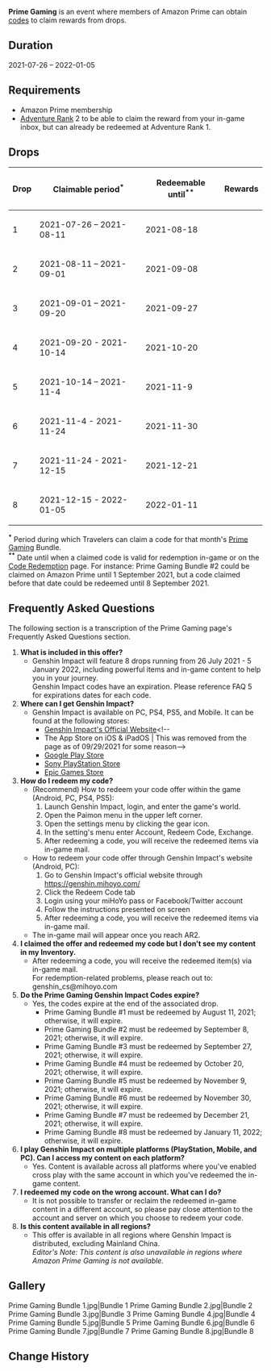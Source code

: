 {{Event
|name              = Prime Gaming 2021-07-26
|image             = Prime Gaming.jpg
|type              = Web
|type2             = Promotional Code
|time_known        = yes
|time_start        = 2021-07-26 00:00:00
|time_end          = 2022-01-05 23:59:59
|link              = https://gaming.amazon.com/loot/genshinimpact
}}
{{Description|Enrich your adventures with various in-game items through our offer for Prime members only.}}
'''Prime Gaming''' is an event where members of Amazon Prime can obtain [[Promotional Codes|codes]] to claim rewards from drops.

==Duration==
2021-07-26 – 2022-01-05

==Requirements==
*Amazon Prime membership
*[[Adventure Rank]] 2 to be able to claim the reward from your in-game inbox, but can already be redeemed at Adventure Rank 1.

==Drops==
{| class="article-table" style="text-align: center"
! Drop !! Claimable period<sup>*</sup>
!Redeemable until<sup>**</sup>!! Rewards
|-
| 1 || 2021-07-26 – 2021-08-11
|2021-08-18||{{Card|Primogem|60}}{{Card|Hero's Wit|8}}{{Card|Mushroom Pizza|5}}
|-
|2||2021-08-11 – 2021-09-01
|2021-09-08||{{Card|Fragile Resin|1}}{{Card|Mystic Enhancement Ore|8}}{{Card|Mora|20,000}}
|-
|3||2021-09-01 – 2021-09-20
|2021-09-27||{{Card|Primogem|60}}{{Card|Hero's Wit|8}}{{Card|Calla Lily Seafood Soup|5}}
|-
|4||2021-09-20 - 2021-10-14
|2021-10-20||{{Card|Fragile Resin|1}}{{Card|Mystic Enhancement Ore|4}}{{Card|Mora|40,000}}
|-
|5||2021-10-14 – 2021-11-4
|2021-11-9||{{Card|Primogem|60}}{{Card|Hero's Wit|8}}{{Card|Crispy Potato Shrimp Platter|5}}{{Card|Mora|40,000}}
|-
|6||2021-11-4 - 2021-11-24
|2021-11-30||{{Card|Fragile Resin|1}}{{Card|Mystic Enhancement Ore|8}}{{Card|Mora|20,000}}
|-
|7||2021-11-24 - 2021-12-15
|2021-12-21||{{Card|Primogem|60}}{{Card|Hero's Wit|8}}{{Card|Bamboo Shoot Soup|5}}
|-
|8||2021-12-15 - 2022-01-05
|2022-01-11||{{Card|Fragile Resin|1}}{{Card|Mystic Enhancement Ore|4}}{{Card|Mora|40,000}}
|}
<sup>'''<nowiki>*</nowiki>'''</sup> Period during which Travelers can claim a code for that month's [https://gaming.amazon.com/loot/genshinimpact Prime Gaming] Bundle.
<br />
<sup>'''<nowiki>**</nowiki>'''</sup> Date until when a claimed code is valid for redemption in-game or on the [https://genshin.hoyoverse.com/en/gift Code Redemption] page. For instance: Prime Gaming Bundle #2 could be claimed on Amazon Prime until 1 September 2021, but a code claimed before that date could be redeemed until 8 September 2021.

==Frequently Asked Questions==
The following section is a transcription of the Prime Gaming page's Frequently Asked Questions section.

#'''What is included in this offer?'''
#*Genshin Impact will feature 8 drops running from 26 July 2021 - 5 January 2022, including powerful items and in-game content to help you in your journey.<br />Genshin Impact codes have an expiration. Please reference FAQ 5 for expirations dates for each code.
#'''Where can I get Genshin Impact?'''
#*Genshin Impact is available on PC, PS4, PS5, and Mobile. It can be found at the following stores:
#**[https://genshin.hoyoverse.com/en/ Genshin Impact's Official Website]<!--
#**The App Store on iOS & iPadOS | This was removed from the page as of 09/29/2021 for some reason-->
#**[https://play.google.com/store/apps/details?id=com.miHoYo.GenshinImpact Google Play Store]
#**[https://www.playstation.com/en-us/games/genshin-impact/ Sony PlayStation Store]
#**[https://www.epicgames.com/store/p/genshin-impact Epic Games Store]
#'''How do I redeem my code?'''
#*(Recommend) How to redeem your code offer within the game (Android, PC, PS4, PS5):
#*#Launch Genshin Impact, login, and enter the game's world.
#*#Open the Paimon menu in the upper left corner.
#*#Open the settings menu by clicking the gear icon.
#*# In the setting's menu enter Account, Redeem Code, Exchange.
#*#After redeeming a code, you will receive the redeemed items via in-game mail.
#*How to redeem your code offer through Genshin Impact's website (Android, PC):
#*#Go to Genshin Impact's official website through https://genshin.mihoyo.com/
#*#Click the Redeem Code tab
#*#Login using your miHoYo pass or Facebook/Twitter account
#*#Follow the instructions presented on screen
#*#After redeeming a code, you will receive the redeemed items via in-game mail.
#*The in-game mail will appear once you reach AR2.
#'''I claimed the offer and redeemed my code but I don't see my content in my Inventory.'''
#*After redeeming a code, you will receive the redeemed item(s) via in-game mail.<br />For redemption-related problems, please reach out to: genshin_cs@mihoyo.com
#'''Do the Prime Gaming Genshin Impact Codes expire?'''
#* Yes, the codes expire at the end of the associated drop.
#**Prime Gaming Bundle #1 must be redeemed by August 11, 2021; otherwise, it will expire.
#**Prime Gaming Bundle #2 must be redeemed by September 8, 2021; otherwise, it will expire.
#**Prime Gaming Bundle #3 must be redeemed by September 27, 2021; otherwise, it will expire.
#**Prime Gaming Bundle #4 must be redeemed by October 20, 2021; otherwise, it will expire.
#**Prime Gaming Bundle #5 must be redeemed by November 9, 2021; otherwise, it will expire.
#**Prime Gaming Bundle #6 must be redeemed by November 30, 2021; otherwise, it will expire.
#**Prime Gaming Bundle #7 must be redeemed by December 21, 2021; otherwise, it will expire.
#**Prime Gaming Bundle #8 must be redeemed by January 11, 2022; otherwise, it will expire.
#'''I play Genshin Impact on multiple platforms (PlayStation, Mobile, and PC). Can I access my content on each platform?'''
#*Yes. Content is available across all platforms where you've enabled cross play with the same account in which you've redeemed the in-game content.
#'''I redeemed my code on the wrong account. What can I do?'''
#*It is not possible to transfer or reclaim the redeemed in-game content in a different account, so please pay close attention to the account and server on which you choose to redeem your code.
#'''Is this content available in all regions?'''
#*This offer is available in all regions where Genshin Impact is distributed, excluding Mainland China.<br />''Editor's Note: This content is also unavailable in regions where Amazon Prime Gaming is not available.''

==Gallery==
<gallery>
Prime Gaming Bundle 1.jpg|Bundle 1
Prime Gaming Bundle 2.jpg|Bundle 2
Prime Gaming Bundle 3.jpg|Bundle 3
Prime Gaming Bundle 4.jpg|Bundle 4
Prime Gaming Bundle 5.jpg|Bundle 5
Prime Gaming Bundle 6.jpg|Bundle 6
Prime Gaming Bundle 7.jpg|Bundle 7
Prime Gaming Bundle 8.jpg|Bundle 8
</gallery>

==Change History==
{{Change History|2.0}}
